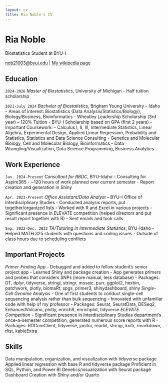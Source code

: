 ```yaml
---
layout: cv
title: Ria Noble's CV
---
```

# Ria Noble
Biostatistics Student at BYU-I

<div id="webaddress">
<a href="nob21003@byui.edu">nob21003@byui.edu</a>
| <a href="http://en.wikipedia.org/wiki/Isaac_Newton">My wikipedia page</a>
</div>


## Education

`2024-2026`
*Master of Biostatistics*, University of Michigan
- Half tuition scholarship

`2021-July 2024`
*Bachelor of Biostatistics*, Brigham Young University - Idaho
- Areas of Interest: Biostatistics (Data Analysis/Statistics/Biology), Biology/Business, Bioinformatics
- Wheatley Leadership Scholarship (3rd year) – 120% Tuition
- BYU-I Scholarship based on GPA (first 2 years)
- Important Coursework: 
    - Calculus I, II, III, Intermediate Statistics, Linear Algebra, Experimental Design, Applied Linear Regression, Probability and Statistics, Statistics and Data Science Consulting
    - Genetics and Molecular Biology, Cell and Molecular Biology, Bioinformatics
    - Data Wrangling/Visualization, Data Science Programming, Business Analytics

## Work Experience

`Jan. 2024-Present`
*Consultant for RBDC*, BYU-Idaho
- Consulting for Aspire365
- ~120 hours of work planned over current semester
- Report creation and generation in Shiny

`Apr. 2023-Present`
*Office Assistant/Data Analyst* – BYU–I Office of Interdisciplinary Studies
- Conducted analysis reports, put together/organized lists
- Worked with R and Excel in various projects
- Significant presence in ELEVATE competition (helped directors and put result report together with R)
- Sent emails and took calls

`Sep. 2022-Dec. 2022`
*TA/Tutoring in Intermediate Statistics*, BYU-Idaho
- Helped MATH 325 students with questions and coding issues
- Outside of class hours due to scheduling conflicts

## Important Projects	
*Primer-Finding App*
- Debugged and added to fellow student’s senior project app
- Learned Shiny and package creation
- App generates primers and probes that considers SNPs (more manual, less database)
- Packages: DT, dplyr, tidyverse, stringi, stringr, mosaic, purr, ggplot2, hexbin, patchwork, plotly, biomaRt, spgs, primer3, shinydashboard, shiny
*Single-Cell Genome Analysis*
- One of first students to conduct single-cell sequencing analysis rather than bulk sequencing
- Innovated with unfamiliar code with help of my professor
- Packages: Seurat, SeuratData, DESeq2, EnhancedVolcano, plotly, enrichR, enrichplot, tidyverse
*ELEVATE Competition*
- Significant presence in Interdisciplinary Studies department’s once-a-semester competition; generated numerous score reports with R
- Packages: RDComClient, tidyverse, janitor, readxl, stringr, knitr, rmarkdown, rlist, kableExtra

## Skills
Data manipulation, organization, and visualization with tidyverse package
Applied linear regression with base R and tidyverse package
Proficient in SQL, Python, and Power BI
Genetics/visualization with Seurat package
Dashboard Creation with Shiny and/or Quarto
